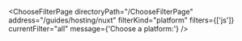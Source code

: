 

<ChooseFilterPage
  directoryPath="/ChooseFilterPage"
  address="/guides/hosting/nuxt"
  filterKind="platform"
  filters={['js']}
  currentFilter="all"
  message={'Choose a platform:'}
/>

